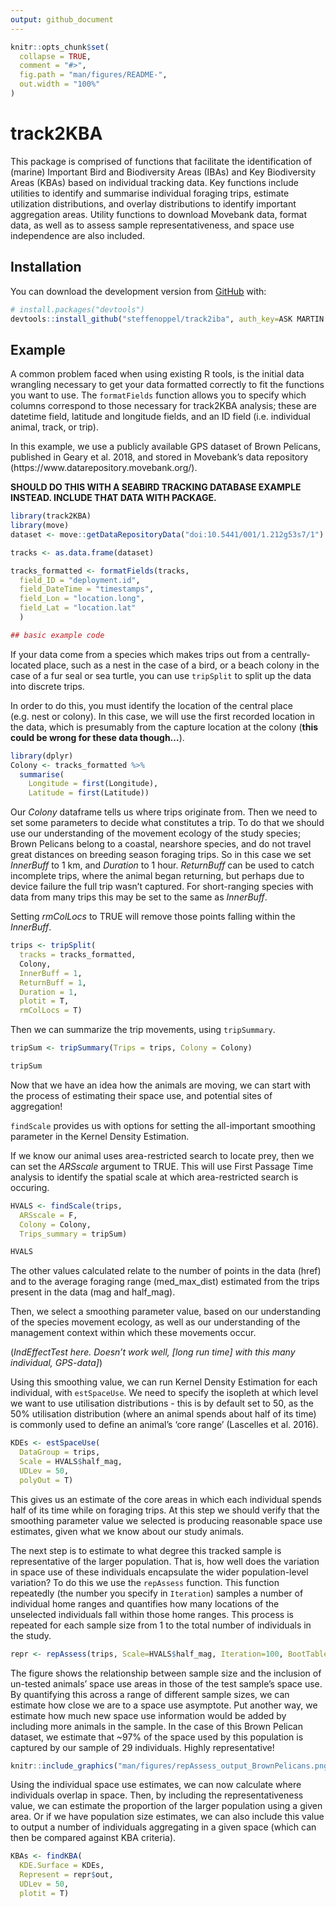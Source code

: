 ```yaml
---
output: github_document
---
```


<!-- README.md is generated from README.Rmd. Please edit that file -->

```r
knitr::opts_chunk$set(
  collapse = TRUE,
  comment = "#>",
  fig.path = "man/figures/README-",
  out.width = "100%"
)
```
# track2KBA

<!-- badges: start -->
<!-- badges: end -->

This package is comprised of functions that facilitate the identification of (marine) Important Bird and Biodiversity Areas (IBAs) and Key Biodiversity Areas (KBAs) based on individual tracking data. Key functions include utilities to identify and summarise individual foraging trips, estimate utilization distributions, and overlay distributions to identify important aggregation areas. Utility functions to download Movebank data, format data, as well as to assess sample representativeness, and space use independence are also included.

## Installation

You can download the development version from [GitHub](https://github.com/) with:

``` r
# install.packages("devtools")
devtools::install_github("steffenoppel/track2iba", auth_key=ASK MARTIN FOR THIS!, dependencies=TRUE)
```
## Example

A common problem faced when using existing R tools, is the initial data wrangling necessary to get your data formatted correctly to fit the functions you want to use. The `formatFields` function allows you to specify which columns correspond to those necessary for track2KBA analysis; these are datetime field, latitude and longitude fields, and an ID field (i.e. individual animal, track, or trip). 

In this example, we use a publicly available GPS dataset of Brown Pelicans, published in Geary et al. 2018, and stored in Movebank's data repository (https://www.datarepository.movebank.org/). 

**SHOULD DO THIS WITH A SEABIRD TRACKING DATABASE EXAMPLE INSTEAD. INCLUDE THAT DATA WITH PACKAGE.**

```r
library(track2KBA)
library(move)
dataset <- move::getDataRepositoryData("doi:10.5441/001/1.212g53s7/1")

tracks <- as.data.frame(dataset)

tracks_formatted <- formatFields(tracks, 
  field_ID = "deployment.id", 
  field_DateTime = "timestamps", 
  field_Lon = "location.long", 
  field_Lat = "location.lat"
  )

## basic example code
```

If your data come from a species which makes trips out from a centrally-located place, such as a nest in the case of a bird, or a beach colony in the case of a fur seal or sea turtle, you can use `tripSplit` to split up the data into discrete trips.

In order to do this, you must identify the location of the central place (e.g. nest or colony). In this case, we will use the first recorded location in the data, which is presumably from the capture location at the colony (**this could be wrong for these data though...**). 

```r
library(dplyr)
Colony <- tracks_formatted %>% 
  summarise(
    Longitude = first(Longitude), 
    Latitude = first(Latitude))

```

Our *Colony* dataframe tells us where trips originate from. Then we need to set some parameters to decide what constitutes a trip. To do that we should use our understanding of the movement ecology of the study species; Brown Pelicans belong to a coastal, nearshore species, and do not travel great distances on breeding season foraging trips. So in this case we set *InnerBuff* to 1 km, and *Duration* to 1 hour. *ReturnBuff* can be used to catch incomplete trips, where the animal began returning, but perhaps due to device failure the full trip wasn't captured. For short-ranging species with data from many trips this may be set to the same as *InnerBuff*.
 
Setting *rmColLocs* to TRUE will remove those points falling within the *InnerBuff*. 

```r
trips <- tripSplit(
  tracks = tracks_formatted, 
  Colony, 
  InnerBuff = 1, 
  ReturnBuff = 1, 
  Duration = 1, 
  plotit = T, 
  rmColLocs = T)
```

Then we can summarize the trip movements, using `tripSummary`. 

```r
tripSum <- tripSummary(Trips = trips, Colony = Colony)

tripSum
```
Now that we have an idea how the animals are moving, we can start with the process of estimating their space use, and potential sites of aggregation!

`findScale` provides us with options for setting the all-important smoothing parameter in the Kernel Density Estimation. 

If we know our animal uses area-restricted search to locate prey, then we can set the *ARSscale* argument to TRUE. This will use First Passage Time analysis to identify the spatial scale at which area-restricted search is occuring.
```r
HVALS <- findScale(trips,
  ARSscale = F,
  Colony = Colony,
  Trips_summary = tripSum)

HVALS
```
The other values calculated relate to the number of points in the data (href) and to the average foraging range (med_max_dist) estimated from the trips present in the data (mag and half_mag).

Then, we select a smoothing parameter value, based on our understanding of the species movement ecology, as well as our understanding of the management context within which these movements occur. 

(*IndEffectTest here. Doesn't work well, [long run time] with this many individual, GPS-data]*)

Using this smoothing value, we can run Kernel Density Estimation for each individual, with `estSpaceUse`. We need to specify the isopleth at which level we want to use utilisation distributions - this is by default set to 50, as the 50% utilisation distribution (where an animal spends about half of its time) is commonly used to define an animal's 'core range' (Lascelles et al. 2016).

```r
KDEs <- estSpaceUse(
  DataGroup = trips, 
  Scale = HVALS$half_mag, 
  UDLev = 50, 
  polyOut = T)

```

This gives us an estimate of the core areas in which each individual spends half of its time while on foraging trips. At this step we should verify that the smoothing parameter value we selected is producing reasonable space use estimates, given what we know about our study animals. 

The next step is to estimate to what degree this tracked sample is representative of the larger population. That is, how well does the variation in space use of these individuals encapsulate the wider population-level variation? To do this we use the `repAssess` function. This function repeatedly (the number you specify in `Iteration`) samples a number of individual home ranges and quantifies how many locations of the unselected individuals fall within those home ranges. This process is repeated for each sample size from 1 to the total number of individuals in the study.

```r
repr <- repAssess(trips, Scale=HVALS$half_mag, Iteration=100, BootTable = F, Ncores = 5)
```

The figure shows the relationship between sample size and the inclusion of un-tested animals' space use areas in those of the test sample's space use. By quantifying this across a range of different sample sizes, we can estimate how close we are to a space use asymptote. Put another way, we estimate how much new space use information would be added by including more animals in the sample. In the case of this Brown Pelican dataset, we estimate that ~97% of the space used by this population is captured by our sample of 29 individuals. Highly representative!

```r
knitr::include_graphics("man/figures/repAssess_output_BrownPelicans.png", dpi=10)
```

Using the individual space use estimates, we can now calculate where individuals overlap in space. Then, by including the representativeness value, we can estimate the proportion of the larger population using a given area. Or if we have population size estimates, we can also include this value to output a number of individuals aggregating in a given space (which can then be compared against KBA criteria). 

```r
KBAs <- findKBA(
  KDE.Surface = KDEs, 
  Represent = repr$out, 
  UDLev = 50, 
  plotit = T)
```
